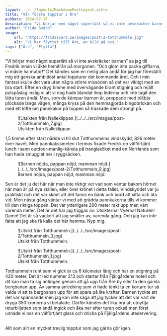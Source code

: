 ```yaml
---
layout: ../../layouts/MarkdownPostLayout.astro
title: "Vår första topptur i Åre"
pubDate: 2024-07-17
description: "Vi börjar med något superlätt så vi inte avskräcker barnen..."
author: "Frida Svärd"
image:
    url: "https://fridasvard.se/images/post-2-totthummeln.jpg"
    alt: "Vi har flyttat till Åre, en bild på oss."
tags: ["Åre", "Flytta"]
---
```



”Vi börjar med något superlätt så vi inte avskräcker barnen” sa jag till Fredrik innan vi åkte hemifrån på morgonen. ”Och glöm inte packa gifflarna, vi måste ha mutor!” Det kändes som en rimlig plan ändå för jag har föreställt mig ett ganska ambitiöst antal toppturer det kommande året. Och i min fantasi skulle det vara utan några större missöden så det var viktigt med en bra start. Efter en dryg timme med övervägande brant stigning och rejält pulspåslag insåg vi att vi nog hade blandat ihop lederna och inte tagit den lätta turen ändå. Men, som de kämpar barnen är, preppade med blåbär plockade längs vägen, många kryss på den hemmagjorda bingobrickan och med ett löfte om pannkakor på toppen så traskade dem strongt på.

<figure data-lightbox="true">
    ![Utsikten från Nalleklippan.](../../../src/images/post-2/Totthummeln_7.jpg)
    <figcaption>Utsikten från Nalleklippan.</figcaption>
</figure>

1,5 timme efter start nådde vi till slut Totthummelns vindskydd, 826 meter över havet. Med pannkakssmeten i termos fixade Fredrik en välförtjänt lunch i sann outdoor-manlig-känsla på trangiaköket med en Norrlands som han hade smugglat ner i ryggsäcken.

<figure data-lightbox="true">
    ![Barnen nöjda, pappan nöjd, mamman nöjd.](../../../src/images/post-2/Totthummeln_9.jpg)
    <figcaption>Barnen nöjda, pappan nöjd, mamman nöjd.</figcaption>
</figure>

Sen är det ju det här när man inte riktigt vet vad som väntar bakom hörnet när man är på nya ställen, eller över krönet i detta fallet. Vindskyddet var ju praktiskt och det var skönt att det fanns en bänk och bord att sitta och äta vid. Men nästa gång väntar vi med att grädda pannkakorna tills vi kommer till den riktiga toppen. Det var ytterligare 200 meter rakt upp men värt varenda meter. Det är det här jag triggas av. Utsikterna! Vyerna! Naturen! Damn! Det är så vackert att jag smäller av, varenda gång. Och jag kan inte fatta att jag ska få kalla det här hemma. Nyp mig.

<figure data-lightbox="true">
    ![Utsikt från Totthummeln.](../../../src/images/post-2/Totthummeln_3.jpg)
    <figcaption>Utsikt från Totthummeln.</figcaption>
</figure>

<figure data-lightbox="true">
    ![Utsikt från Totthummeln.](../../../src/images/post-2/Totthummeln_1.jpg)
    <figcaption>Utsikt från Totthummeln.</figcaption>
</figure>

Totthummeln runt som vi gick är ca 6 kilometer lång och har en stigning på 420 meter. Det är led nummer 213 och startar från Fjällgårdens hotell och dit kan man ta sig antingen genom att gå upp från Åre by eller ta den gamla bergbanan upp. Av samma anledning som vi hade tänkt ta en kortare tur så valde vi att ta bergbanan upp för att spara på lite krafter. Barnen tyckte att det var spännande men jag kan inte säga att jag tycker att det var värt de dryga 350 kronorna vi betalade. Därför kändes det lika bra att utnyttja returbiljetten som ändå ingick och åka ner efter turen också men först unnade vi oss en välförtjänt glass och dricka på Fjällgårdens uteservering.

<br />
Allt som allt en mycket trevlig topptur som jag gärna gör igen.
<br />
